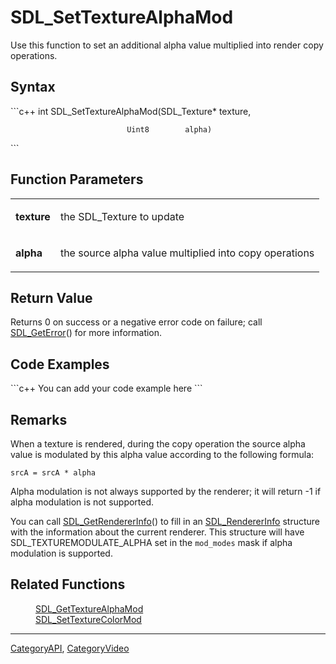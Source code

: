 <!-- pragma section-numbers off -->
<!-- pragma disable-camelcase -->

= SDL_SetTextureAlphaMod =
Use this function to set an additional alpha value multiplied into render copy operations.


== Syntax ==
```c++
int SDL_SetTextureAlphaMod(SDL_Texture* texture,
                           Uint8        alpha)
```

== Function Parameters ==
{|
|'''texture'''
|the SDL_Texture to update
|-
|'''alpha'''
|the source alpha value multiplied into copy operations
|}

== Return Value ==
Returns 0 on success or a negative error code on failure; call [[SDL_GetError]]() for more information.

== Code Examples ==
```c++
You can add your code example here
```

== Remarks ==
When a texture is rendered, during the copy operation the source alpha value is modulated by this alpha value according to the following formula:
 <code>srcA = srcA * alpha</code>

Alpha modulation is not always supported by the renderer; it will return -1 if alpha modulation is not supported.

You can call [[SDL_GetRendererInfo]]() to fill in an [[SDL_RendererInfo]] structure with the information about the current renderer.  This structure will have SDL_TEXTUREMODULATE_ALPHA set in the <code>mod_modes</code> mask if alpha modulation is supported.

== Related Functions ==
:[[SDL_GetTextureAlphaMod]]
:[[SDL_SetTextureColorMod]]

----
[[CategoryAPI]], [[CategoryVideo]]
